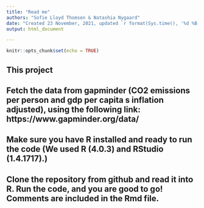 ---
title: "Read me"
authors: "Sofie Lloyd Thomsen & Natashia Nygaard"
date: "Created 23 November, 2021, updated `r format(Sys.time(), '%d %B, %Y')`"
output: html_document

---

```{r setup, include=FALSE}
knitr::opts_chunk$set(echo = TRUE)
```

## This project 

## Fetch the data from gapminder (CO2 emissions per person and gdp per capita s inflation adjusted), using the following link: https://www.gapminder.org/data/ 

## Make sure you have R installed and ready to run the code (We used R (4.0.3) and RStudio (1.4.1717).)

## Clone the repository from github and read it into R. Run the code, and you are good to go! Comments are included in the Rmd file. 


